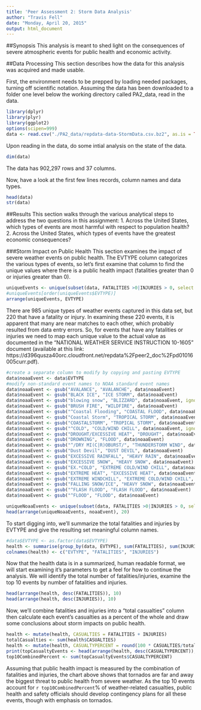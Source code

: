 ```yaml
---
title: 'Peer Assessment 2: Storm Data Analysis'
author: "Travis Fell"
date: "Monday, April 20, 2015"
output: html_document
---
```


##Synopsis
This analysis is meant to shed light on the consequences of severe atmospheric events for public health and economic activity.  

##Data Processing
This section describes how the data for this analysis was acquired and made usable. 

First, the environment needs to be prepped by loading needed packages, turning off scientific notation. Assuming the data has been downloaded to a folder one level below the working directory called PA2_data, read in the data. 

```r
library(dplyr)
library(plyr)
library(ggplot2)
options(scipen=999)
data <- read.csv("./PA2_data/repdata-data-StormData.csv.bz2", as.is = TRUE, stringsAsFactors = FALSE)

```
Upon reading in the data, do some intial analysis on the state of the data.
```r
dim(data)
```
The data has 902,297 rows and 37 columns. 

Now, have a look at the first few lines records, column names and data types. 
```r
head(data)
str(data)
```

##Results
This section walks through the various analytical steps to address the two questions in this assignment: 
1. Across the United States, which types of events are most harmful with respect to population health?
2. Across the United States, which types of events have the greatest economic consequences?

###Storm Impact on Public Health
This section examines the impact of severe weather events on public health. The EVTYPE column categorizes the various types of events, so let's first examine that column to find the unique values where there is a public health impact (fatalities greater than 0 or injuries greater than 0).  
```r

uniqueEvents <- unique(subset(data, FATALITIES >0|INJURIES > 0, select = "EVTYPE"))
#uniqueEvents[order(uniqueEvents$EVTYPE)]
arrange(uniqueEvents, EVTYPE)
```
There are 985 unique types of weather events captured in this data set, but 220 that have a fatality or injury. In examining these 220 events, it is apparent that many are near matches to each other, which probably resulted from data entry errors. So, for events that have any fatalities or injuries we need to map each unique value to the actual value as documented in the "NATIONAL WEATHER SERVICE INSTRUCTION 10-1605" document (available at this link: https://d396qusza40orc.cloudfront.net/repdata%2Fpeer2_doc%2Fpd01016005curr.pdf). 

```r
#create a separate column to modify by copying and pasting EVTYPE
data$noaaEvent <- data$EVTYPE
#modify non-standard event names to NOAA standard event names
data$noaaEvent <- gsub("AVALANCE", "AVALANCHE", data$noaaEvent)
data$noaaEvent <- gsub("BLACK ICE", "ICE STORM", data$noaaEvent)
data$noaaEvent <- gsub("blowing snow", "BLIZZARD", data$noaaEvent, ignore.case = TRUE)
data$noaaEvent <- gsub("BRUSH FIRE", "WILDFIRE", data$noaaEvent)
data$noaaEvent <- gsub("^Coastal Flooding", "COASTAL FLOOD", data$noaaEvent, ignore.case = TRUE)
data$noaaEvent <- gsub("Coastal Storm", "TROPICAL STORM", data$noaaEvent, ignore.case = TRUE)
data$noaaEvent <- gsub("COASTALSTORM", "TROPICAL STORM", data$noaaEvent)
data$noaaEvent <- gsub("^COLD", "COLD/WIND CHILL", data$noaaEvent, ignore.case = TRUE)
data$noaaEvent <- gsub("DROUGHT/EXCESSIVE HEAT", "DROUGHT", data$noaaEvent)
data$noaaEvent <- gsub("DROWNING", "FLOOD", data$noaaEvent)
data$noaaEvent <- gsub("^/DRY MI(C|R)OBURST/", "THUNDERSTORM WIND", data$noaaEvent)
data$noaaEvent <- gsub("Dust Devil", "DUST DEVIL", data$noaaEvent)
data$noaaEvent <- gsub("EXCESSIVE RAINFALL", "HEAVY RAIN", data$noaaEvent)
data$noaaEvent <- gsub("EXCESSIVE SNOW", "HEAVY SNOW", data$noaaEvent)
data$noaaEvent <- gsub("EX.*COLD", "EXTREME COLD/WIND CHILL", data$noaaEvent , ignore.case = TRUE)
data$noaaEvent <- gsub("EXTREME HEAT", "EXCESSIVE HEAT", data$noaaEvent)
data$noaaEvent <- gsub("EXTREME WINDCHILL", "EXTREME COLD/WIND CHILL", data$noaaEvent)
data$noaaEvent <- gsub("FALLING SNOW/ICE", "HEAVY SNOW", data$noaaEvent)
data$noaaEvent <- gsub("^FLASH FLOOD", "FLASH FLOOD", data$noaaEvent)
data$noaaEvent <- gsub("^FLOOD", "FLOOD", data$noaaEvent)

uniqueNoaaEvents <- unique(subset(data, FATALITIES >0|INJURIES > 0, select = "noaaEvent"))
head(arrange(uniqueNoaaEvents, noaaEvent), 20)
```


To start digging into, we'll summarize the total fatalities and injuries by EVTYPE and give the resulting set meaningful column names. 

```r
#data$EVTYPE <- as.factor(data$EVTYPE)
health <- summarise(group_by(data, EVTYPE), sum(FATALITIES), sum(INJURIES))
colnames(health) <- c("EVTYPE", "FATALITIES", "INJURIES")
```
Now that the health data is in a summarized, human readable format, we will start examining it's parameters to get a feel for how to continue the analysis. We will identify the total number of fatalities/injuries, examine the top 10 events by number of fatalities and injuries. 
```r
head(arrange(health, desc(FATALITIES)), 10)
head(arrange(health, desc(INJURIES)), 10)
```
Now, we'll combine fatalities and injuries into a "total casualties" column then calculate each event's casualties as a percent of the whole and draw some conclusions about storm impacts on public health. 
```r
health <- mutate(health, CASUALTIES = FATALITIES + INJURIES)
totalCasualties <- sum(health$CASUALTIES)
health <- mutate(health, CASUALTYPERCENT = round(100 * CASUALTIES/totalCasualties, digits = 1))
print(topCasualtyEvents <- head(arrange(health, desc(CASUALTYPERCENT)), 10))
top10CombinedPercent <- sum(topCasualtyEvents$CASUALTYPERCENT)
```
Assuming that public health impact is measured by the combination of fatalities and injuries, the chart above shows that tornados are far and away the biggest threat to public health from severe weather. As the top 10 events account for `r top10CombinedPercent`% of weather-related casualties, public health and safety officials should develop contingency plans for all these events, though with emphasis on tornados.  




